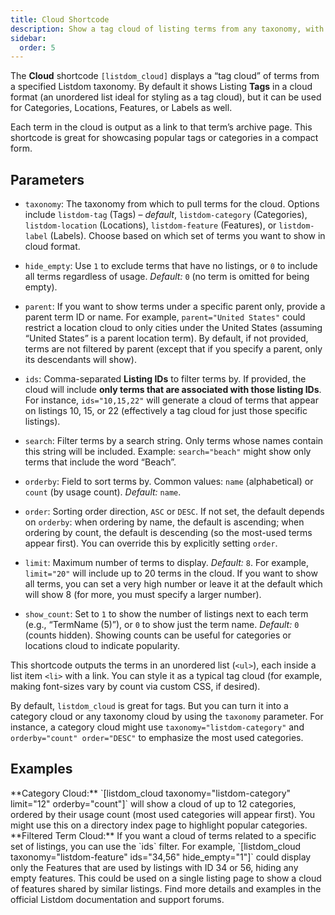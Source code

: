 ```yaml
---
title: Cloud Shortcode
description: Show a tag cloud of listing terms from any taxonomy, with flexible filtering and sorting options.
sidebar:
  order: 5
---
```



The **Cloud** shortcode `[listdom_cloud]` displays a “tag cloud” of terms from a specified Listdom taxonomy. By default it shows Listing **Tags** in a cloud format (an unordered list ideal for styling as a tag cloud), but it can be used for Categories, Locations, Features, or Labels as well.

Each term in the cloud is output as a link to that term’s archive page. This shortcode is great for showcasing popular tags or categories in a compact form.

## Parameters

- `taxonomy`: The taxonomy from which to pull terms for the cloud. Options include `listdom-tag` (Tags) – *default*, `listdom-category` (Categories), `listdom-location` (Locations), `listdom-feature` (Features), or `listdom-label` (Labels). Choose based on which set of terms you want to show in cloud format.
- `hide_empty`: Use `1` to exclude terms that have no listings, or `0` to include all terms regardless of usage. *Default:* `0` (no term is omitted for being empty).
- `parent`: If you want to show terms under a specific parent only, provide a parent term ID or name. For example, `parent="United States"` could restrict a location cloud to only cities under the United States (assuming “United States” is a parent location term). By default, if not provided, terms are not filtered by parent (except that if you specify a parent, only its descendants will show).
- `ids`: Comma-separated **Listing IDs** to filter terms by. If provided, the cloud will include **only terms that are associated with those listing IDs**. For instance, `ids="10,15,22"` will generate a cloud of terms that appear on listings 10, 15, or 22 (effectively a tag cloud for just those specific listings).
- `search`: Filter terms by a search string. Only terms whose names contain this string will be included. Example: `search="beach"` might show only terms that include the word “Beach”.
- `orderby`: Field to sort terms by. Common values: `name` (alphabetical) or `count` (by usage count). *Default:* `name`.
- `order`: Sorting order direction, `ASC` or `DESC`. If not set, the default depends on `orderby`: when ordering by name, the default is ascending; when ordering by count, the default is descending (so the most-used terms appear first). You can override this by explicitly setting `order`.
- `limit`: Maximum number of terms to display. *Default:* `8`. For example, `limit="20"` will include up to 20 terms in the cloud. If you want to show all terms, you can set a very high number or leave it at the default which will show 8 (for more, you must specify a larger number).

- `show_count`: Set to `1` to show the number of listings next to each term (e.g., “TermName (5)”), or `0` to show just the term name. *Default:* `0` (counts hidden). Showing counts can be useful for categories or locations cloud to indicate popularity.

This shortcode outputs the terms in an unordered list (`<ul>`), each inside a list item `<li>` with a link. You can style it as a typical tag cloud (for example, making font-sizes vary by count via custom CSS, if desired).

<Aside type="tip">
By default, <code>listdom_cloud</code> is great for tags. But you can turn it into a category cloud or any taxonomy cloud by using the <code>taxonomy</code> parameter. For instance, a category cloud might use <code>taxonomy="listdom-category"</code> and <code>orderby="count" order="DESC"</code> to emphasize the most used categories.
</Aside>

## Examples

<CardGrid>
  <Card>
    **Category Cloud:**  
    `[listdom_cloud taxonomy="listdom-category" limit="12" orderby="count"]` will show a cloud of up to 12 categories, ordered by their usage count (most used categories will appear first). You might use this on a directory index page to highlight popular categories.
  </Card>
  <Card>
    **Filtered Term Cloud:**  
    If you want a cloud of terms related to a specific set of listings, you can use the `ids` filter. For example, `[listdom_cloud taxonomy="listdom-feature" ids="34,56" hide_empty="1"]` could display only the Features that are used by listings with ID 34 or 56, hiding any empty features. This could be used on a single listing page to show a cloud of features shared by similar listings.
  </Card>
</CardGrid>

<LinkCard href="https://wordpress.org/plugins/listdom/" title="Listdom on WordPress.org">
Find more details and examples in the official Listdom documentation and support forums.
</LinkCard>
